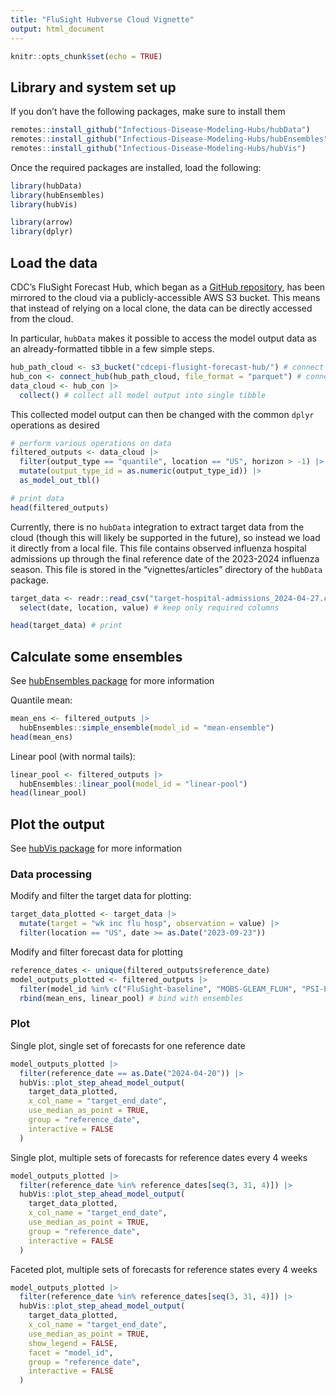 ```yaml
---
title: "FluSight Hubverse Cloud Vignette"
output: html_document
---
```


```r
knitr::opts_chunk$set(echo = TRUE)
```

## Library and system set up
If you don't have the following packages, make sure to install them

```r
remotes::install_github("Infectious-Disease-Modeling-Hubs/hubData")
remotes::install_github("Infectious-Disease-Modeling-Hubs/hubEnsembles")
remotes::install_github("Infectious-Disease-Modeling-Hubs/hubVis")
```

Once the required packages are installed, load the following:

```r
library(hubData)
library(hubEnsembles)
library(hubVis)

library(arrow)
library(dplyr)
```


## Load the data
CDC's FluSight Forecast Hub, which began as a [GitHub repository](https://github.com/cdcepi/FluSight-forecast-hub/tree/main), has been mirrored to the cloud via a publicly-accessible AWS S3 bucket. This means that instead of relying on a local clone, the data can be directly accessed from the cloud.

In particular, `hubData` makes it possible to access the model output data as an already-formatted tibble in a few simple steps.

```r
hub_path_cloud <- s3_bucket("cdcepi-flusight-forecast-hub/") # connect to bucket
hub_con <- connect_hub(hub_path_cloud, file_format = "parquet") # connect to hub
data_cloud <- hub_con |>
  collect() # collect all model output into single tibble
```

This collected model output can then be changed with the common `dplyr` operations as desired

```r
# perform various operations on data
filtered_outputs <- data_cloud |>
  filter(output_type == "quantile", location == "US", horizon > -1) |>
  mutate(output_type_id = as.numeric(output_type_id)) |>
  as_model_out_tbl()

# print data
head(filtered_outputs)
```

Currently, there is no `hubData` integration to extract target data from the cloud (though this will likely be supported in the future), so instead we load it directly from a local file. This file contains observed influenza hospital admissions up through the final reference date of the 2023-2024 influenza season. This file is stored in the "vignettes/articles" directory of the `hubData` package.

```r
target_data <- readr::read_csv("target-hospital-admissions_2024-04-27.csv") |>
  select(date, location, value) # keep only required columns

head(target_data) # print
```

## Calculate some ensembles
See [hubEnsembles package](https://infectious-disease-modeling-hubs.github.io/hubEnsembles/index.html) for more information

Quantile mean: 
```r
mean_ens <- filtered_outputs |>
  hubEnsembles::simple_ensemble(model_id = "mean-ensemble")
head(mean_ens)
```

Linear pool (with normal tails): 
```r
linear_pool <- filtered_outputs |>
  hubEnsembles::linear_pool(model_id = "linear-pool")
head(linear_pool)
```

## Plot the output
See [hubVis package](https://infectious-disease-modeling-hubs.github.io/hubVis/index.html) for more information

### Data processing
Modify and filter the target data for plotting:

```r
target_data_plotted <- target_data |>
  mutate(target = "wk inc flu hosp", observation = value) |>
  filter(location == "US", date >= as.Date("2023-09-23"))
```

Modify and filter forecast data for plotting
```r
reference_dates <- unique(filtered_outputs$reference_date)
model_outputs_plotted <- filtered_outputs |>
  filter(model_id %in% c("FluSight-baseline", "MOBS-GLEAM_FLUH", "PSI-PROF")) |>
  rbind(mean_ens, linear_pool) # bind with ensembles
```

### Plot
Single plot, single set of forecasts for one reference date

```r
model_outputs_plotted |>
  filter(reference_date == as.Date("2024-04-20")) |>
  hubVis::plot_step_ahead_model_output(
    target_data_plotted,
    x_col_name = "target_end_date",
    use_median_as_point = TRUE,
    group = "reference_date",
    interactive = FALSE
  )
```

Single plot, multiple sets of forecasts for reference dates every 4 weeks
```r
model_outputs_plotted |>
  filter(reference_date %in% reference_dates[seq(3, 31, 4)]) |>
  hubVis::plot_step_ahead_model_output(
    target_data_plotted,
    x_col_name = "target_end_date",
    use_median_as_point = TRUE,
    group = "reference_date",
    interactive = FALSE
  )
```

Faceted plot, multiple sets of forecasts for reference states every 4 weeks

```r
model_outputs_plotted |>
  filter(reference_date %in% reference_dates[seq(3, 31, 4)]) |>
  hubVis::plot_step_ahead_model_output(
    target_data_plotted,
    x_col_name = "target_end_date",
    use_median_as_point = TRUE,
    show_legend = FALSE,
    facet = "model_id",
    group = "reference_date",
    interactive = FALSE
  )
```
